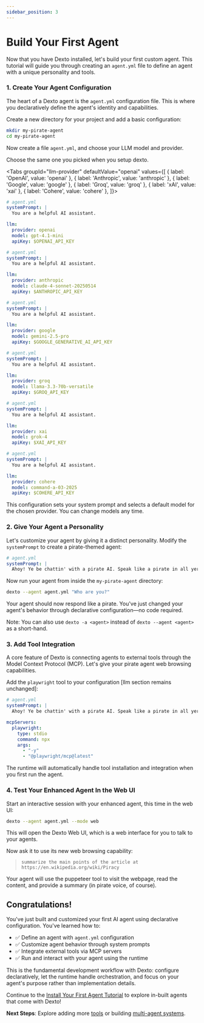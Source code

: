 ```yaml
---
sidebar_position: 3
---
```


# Build Your First Agent


Now that you have Dexto installed, let's build your first custom agent. This tutorial will guide you through creating an `agent.yml` file to define an agent with a unique personality and tools.

### 1. Create Your Agent Configuration
The heart of a Dexto agent is the `agent.yml` configuration file. This is where you declaratively define the agent's identity and capabilities.

Create a new directory for your project and add a basic configuration:

```bash
mkdir my-pirate-agent
cd my-pirate-agent
```

Now create a file `agent.yml`, and choose your LLM model and provider.

Choose the same one you picked when you setup dexto.

<Tabs groupId="llm-provider" defaultValue="openai" values={[
  { label: 'OpenAI', value: 'openai' },
  { label: 'Anthropic', value: 'anthropic' },
  { label: 'Google', value: 'google' },
  { label: 'Groq', value: 'groq' },
  { label: 'xAI', value: 'xai' },
  { label: 'Cohere', value: 'cohere' },
]}> 
  <TabItem value="openai">

```yaml
# agent.yml
systemPrompt: |
  You are a helpful AI assistant.

llm:
  provider: openai
  model: gpt-4.1-mini
  apiKey: $OPENAI_API_KEY
```

  </TabItem>
  <TabItem value="anthropic">

```yaml
# agent.yml
systemPrompt: |
  You are a helpful AI assistant.

llm:
  provider: anthropic
  model: claude-4-sonnet-20250514
  apiKey: $ANTHROPIC_API_KEY
```

  </TabItem>
  <TabItem value="google">

```yaml
# agent.yml
systemPrompt: |
  You are a helpful AI assistant.

llm:
  provider: google
  model: gemini-2.5-pro
  apiKey: $GOOGLE_GENERATIVE_AI_API_KEY
```

  </TabItem>
  <TabItem value="groq">

```yaml
# agent.yml
systemPrompt: |
  You are a helpful AI assistant.

llm:
  provider: groq
  model: llama-3.3-70b-versatile
  apiKey: $GROQ_API_KEY
```

  </TabItem>
  <TabItem value="xai">

```yaml
# agent.yml
systemPrompt: |
  You are a helpful AI assistant.

llm:
  provider: xai
  model: grok-4
  apiKey: $XAI_API_KEY
```

  </TabItem>
  <TabItem value="cohere">

```yaml
# agent.yml
systemPrompt: |
  You are a helpful AI assistant.

llm:
  provider: cohere
  model: command-a-03-2025
  apiKey: $COHERE_API_KEY
```

  </TabItem>
</Tabs>

This configuration sets your system prompt and selects a default model for the chosen provider. You can change models any time.

### 2. Give Your Agent a Personality
Let's customize your agent by giving it a distinct personality. Modify the `systemPrompt` to create a pirate-themed agent:

```yaml
# agent.yml
systemPrompt: |
  Ahoy! Ye be chattin' with a pirate AI. Speak like a pirate in all yer responses, savvy?
```

Now run your agent from inside the `my-pirate-agent` directory:

```bash
dexto --agent agent.yml "Who are you?"
```

Your agent should now respond like a pirate. You've just changed your agent's behavior through declarative configuration—no code required.

Note: You can also use `dexto -a <agent>` instead of `dexto --agent <agent>` as a short-hand.

### 3. Add Tool Integration
A core feature of Dexto is connecting agents to external tools through the Model Context Protocol (MCP). Let's give your pirate agent web browsing capabilities.

Add the `playwright` tool to your configuration [llm section remains unchanged]:

```yaml
# agent.yml
systemPrompt: |
  Ahoy! Ye be chattin' with a pirate AI. Speak like a pirate in all yer responses, savvy?

mcpServers:
  playwright:
    type: stdio
    command: npx
    args:
      - "-y"
      - "@playwright/mcp@latest"
```

The runtime will automatically handle tool installation and integration when you first run the agent.

### 4. Test Your Enhanced Agent In the Web UI
Start an interactive session with your enhanced agent, this time in the web UI:

```bash
dexto --agent agent.yml --mode web
```

This will open the Dexto Web UI, which is a web interface for you to talk to your agents.

Now ask it to use its new web browsing capability:
> `summarize the main points of the article at https://en.wikipedia.org/wiki/Piracy`

Your agent will use the puppeteer tool to visit the webpage, read the content, and provide a summary (in pirate voice, of course).


## Congratulations!
You've just built and customized your first AI agent using declarative configuration. You've learned how to:

- ✅ Define an agent with `agent.yml` configuration
- ✅ Customize agent behavior through system prompts  
- ✅ Integrate external tools via MCP servers
- ✅ Run and interact with your agent using the runtime

This is the fundamental development workflow with Dexto: configure declaratively, let the runtime handle orchestration, and focus on your agent's purpose rather than implementation details.

Continue to the [Install Your First Agent Tutorial](./install-first-agent-tutorial) to explore in-built agents that come with Dexto!

**Next Steps**: Explore adding more [tools](../concepts/tools.md) or building [multi-agent systems](../tutorials/multi-agent-systems.md).

